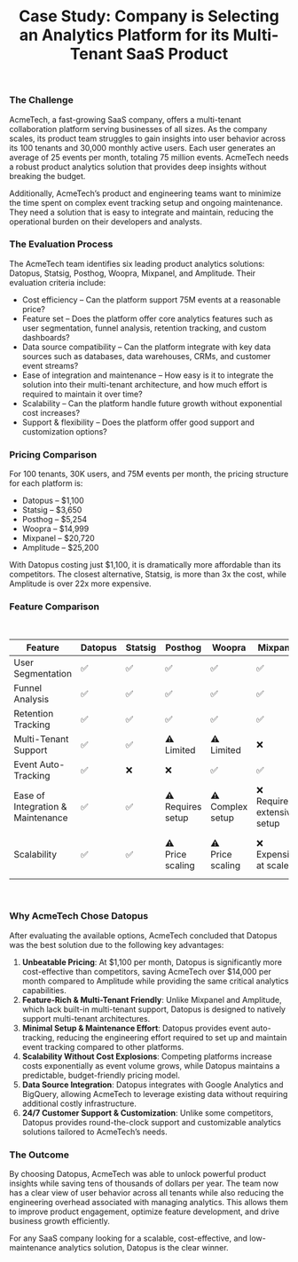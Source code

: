 ﻿---
title: "Case Study: Company is Selecting an Analytics Platform for its Multi-Tenant SaaS Product"
publishedAt: "2025-02-19"
summary: "AcmeTech, a fast-growing SaaS company, offers a multi-tenant collaboration platform serving businesses of all sizes. As the company scales, its product team struggles to gain insights into user behavior across its 100 tenants and 30,000 monthly active users. Each user generates an average of 25 events per month, totaling 75 million events. AcmeTech needs a robust product analytics solution that provides deep insights without breaking the budget."
---

### The Challenge

AcmeTech, a fast-growing SaaS company, offers a multi-tenant collaboration platform serving businesses of all sizes. As the company scales, its product team struggles to gain insights into user behavior across its 100 tenants and 30,000 monthly active users. Each user generates an average of 25 events per month, totaling 75 million events. AcmeTech needs a robust product analytics solution that provides deep insights without breaking the budget.

Additionally, AcmeTech’s product and engineering teams want to minimize the time spent on complex event tracking setup and ongoing maintenance. They need a solution that is easy to integrate and maintain, reducing the operational burden on their developers and analysts.

### The Evaluation Process

The AcmeTech team identifies six leading product analytics solutions: Datopus, Statsig, Posthog, Woopra, Mixpanel, and Amplitude. Their evaluation criteria include:

- Cost efficiency – Can the platform support 75M events at a reasonable price?
- Feature set – Does the platform offer core analytics features such as user segmentation, funnel analysis, retention tracking, and custom dashboards?
- Data source compatibility – Can the platform integrate with key data sources such as databases, data warehouses, CRMs, and customer event streams?
- Ease of integration and maintenance – How easy is it to integrate the solution into their multi-tenant architecture, and how much effort is required to maintain it over time?
- Scalability – Can the platform handle future growth without exponential cost increases?
- Support & flexibility – Does the platform offer good support and customization options?

### Pricing Comparison

For 100 tenants, 30K users, and 75M events per month, the pricing structure for each platform is:

- Datopus – $1,100
- Statsig – $3,650
- Posthog – $5,254
- Woopra – $14,999
- Mixpanel – $20,720
- Amplitude – $25,200

With Datopus costing just $1,100, it is dramatically more affordable than its competitors. The closest alternative, Statsig, is more than 3x the cost, while Amplitude is over 22x more expensive.

### Feature Comparison
<br/>
<Table class="text-base">
  <thead>
    <tr>
      <th>Feature</th>
      <th>Datopus</th>
      <th>Statsig</th>
      <th>Posthog</th>
      <th>Woopra</th>
      <th>Mixpanel</th>
      <th>Amplitude</th>
    </tr>
  </thead>
  <tbody>
    <tr>
      <td>User Segmentation</td>
      <td>✅</td>
      <td>✅</td>
      <td>✅</td>
      <td>✅</td>
      <td>✅</td>
      <td>✅</td>
    </tr>
    <tr>
      <td>Funnel Analysis</td>
      <td>✅</td>
      <td>✅</td>
      <td>✅</td>
      <td>✅</td>
      <td>✅</td>
      <td>✅</td>
    </tr>
    <tr>
      <td>Retention Tracking</td>
      <td>✅</td>
      <td>✅</td>
      <td>✅</td>
      <td>✅</td>
      <td>✅</td>
      <td>✅</td>
    </tr>
    <tr>
      <td>Multi-Tenant Support</td>
      <td>✅</td>
      <td>✅</td>
      <td>⚠️<br/>Limited</td>
      <td>⚠️<br/>Limited</td>
      <td>❌</td>
      <td>❌</td>
    </tr>
    <tr>
      <td>Event Auto-Tracking</td>
      <td>✅</td>
      <td>❌</td>
      <td>❌</td>
      <td>✅</td>
      <td>✅</td>
      <td>✅</td>
    </tr>
    <tr>
      <td>Ease of Integration & Maintenance</td>
      <td>✅</td>
      <td>✅</td>
      <td>⚠️<br/>Requires setup</td>
      <td>⚠️<br/>Complex setup</td>
      <td>❌<br/>Requires extensive setup</td>
      <td>❌<br/>Very complex setup</td>
    </tr>
    <tr>
      <td>Scalability</td>
      <td>✅</td>
      <td>✅</td>
      <td>⚠️<br/>Price scaling</td>
      <td>⚠️<br/>Price scaling</td>
      <td>❌<br/>Expensive at scale</td>
      <td>❌<br/>Very expensive at scale</td>
    </tr>
  </tbody>
</Table>
<br/>

### Why AcmeTech Chose Datopus

After evaluating the available options, AcmeTech concluded that Datopus was the best solution due to the following key advantages:

1. **Unbeatable Pricing**: At $1,100 per month, Datopus is significantly more cost-effective than competitors, saving AcmeTech over $14,000 per month compared to Amplitude while providing the same critical analytics capabilities.
2. **Feature-Rich & Multi-Tenant Friendly**: Unlike Mixpanel and Amplitude, which lack built-in multi-tenant support, Datopus is designed to natively support multi-tenant architectures.
3. **Minimal Setup & Maintenance Effort**: Datopus provides event auto-tracking, reducing the engineering effort required to set up and maintain event tracking compared to other platforms.
4. **Scalability Without Cost Explosions**: Competing platforms increase costs exponentially as event volume grows, while Datopus maintains a predictable, budget-friendly pricing model.
5. **Data Source Integration**: Datopus integrates with Google Analytics and BigQuery, allowing AcmeTech to leverage existing data without requiring additional costly infrastructure.
6. **24/7 Customer Support & Customization**: Unlike some competitors, Datopus provides round-the-clock support and customizable analytics solutions tailored to AcmeTech’s needs.

### The Outcome

By choosing Datopus, AcmeTech was able to unlock powerful product insights while saving tens of thousands of dollars per year. The team now has a clear view of user behavior across all tenants while also reducing the engineering overhead associated with managing analytics. This allows them to improve product engagement, optimize feature development, and drive business growth efficiently.

For any SaaS company looking for a scalable, cost-effective, and low-maintenance analytics solution, Datopus is the clear winner.